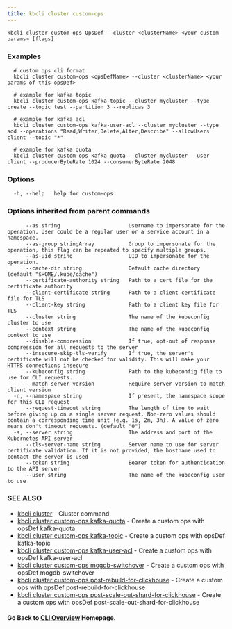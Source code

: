 ```yaml
---
title: kbcli cluster custom-ops
---
```




```
kbcli cluster custom-ops OpsDef --cluster <clusterName> <your custom params> [flags]
```

### Examples

```
  # custom ops cli format
  kbcli cluster custom-ops <opsDefName> --cluster <clusterName> <your params of this opsDef>
  
  # example for kafka topic
  kbcli cluster custom-ops kafka-topic --cluster mycluster --type create --topic test --partition 3 --replicas 3
  
  # example for kafka acl
  kbcli cluster custom-ops kafka-user-acl --cluster mycluster --type add --operations "Read,Writer,Delete,Alter,Describe" --allowUsers client --topic "*"
  
  # example for kafka quota
  kbcli cluster custom-ops kafka-quota --cluster mycluster --user client --producerByteRate 1024 --consumerByteRate 2048
```

### Options

```
  -h, --help   help for custom-ops
```

### Options inherited from parent commands

```
      --as string                      Username to impersonate for the operation. User could be a regular user or a service account in a namespace.
      --as-group stringArray           Group to impersonate for the operation, this flag can be repeated to specify multiple groups.
      --as-uid string                  UID to impersonate for the operation.
      --cache-dir string               Default cache directory (default "$HOME/.kube/cache")
      --certificate-authority string   Path to a cert file for the certificate authority
      --client-certificate string      Path to a client certificate file for TLS
      --client-key string              Path to a client key file for TLS
      --cluster string                 The name of the kubeconfig cluster to use
      --context string                 The name of the kubeconfig context to use
      --disable-compression            If true, opt-out of response compression for all requests to the server
      --insecure-skip-tls-verify       If true, the server's certificate will not be checked for validity. This will make your HTTPS connections insecure
      --kubeconfig string              Path to the kubeconfig file to use for CLI requests.
      --match-server-version           Require server version to match client version
  -n, --namespace string               If present, the namespace scope for this CLI request
      --request-timeout string         The length of time to wait before giving up on a single server request. Non-zero values should contain a corresponding time unit (e.g. 1s, 2m, 3h). A value of zero means don't timeout requests. (default "0")
  -s, --server string                  The address and port of the Kubernetes API server
      --tls-server-name string         Server name to use for server certificate validation. If it is not provided, the hostname used to contact the server is used
      --token string                   Bearer token for authentication to the API server
      --user string                    The name of the kubeconfig user to use
```

### SEE ALSO

* [kbcli cluster](kbcli_cluster.md)	 - Cluster command.
* [kbcli cluster custom-ops kafka-quota](kbcli_cluster_custom-ops_kafka-quota.md)	 - Create a custom ops with opsDef kafka-quota
* [kbcli cluster custom-ops kafka-topic](kbcli_cluster_custom-ops_kafka-topic.md)	 - Create a custom ops with opsDef kafka-topic
* [kbcli cluster custom-ops kafka-user-acl](kbcli_cluster_custom-ops_kafka-user-acl.md)	 - Create a custom ops with opsDef kafka-user-acl
* [kbcli cluster custom-ops mogdb-switchover](kbcli_cluster_custom-ops_mogdb-switchover.md)	 - Create a custom ops with opsDef mogdb-switchover
* [kbcli cluster custom-ops post-rebuild-for-clickhouse](kbcli_cluster_custom-ops_post-rebuild-for-clickhouse.md)	 - Create a custom ops with opsDef post-rebuild-for-clickhouse
* [kbcli cluster custom-ops post-scale-out-shard-for-clickhouse](kbcli_cluster_custom-ops_post-scale-out-shard-for-clickhouse.md)	 - Create a custom ops with opsDef post-scale-out-shard-for-clickhouse

#### Go Back to [CLI Overview](cli.md) Homepage.

